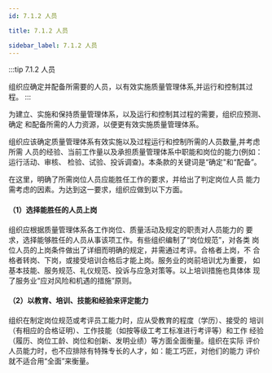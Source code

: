 ```yaml
---
id: 7.1.2 人员

title: 7.1.2 人员

sidebar_label: 7.1.2 人员
---
```


 



:::tip 7.1.2 人员

 
组织应确定并配备所需要的人员，以有效实施质量管理体系,并运行和控制其过程。
:::


为建立、实施和保持质量管理体系，以及运行和控制其过程的需要，组织应预测、确定
和配备所需的人力资源，以便更有效实施质量管理体系。

组织应该确定质量管理体系有效实施以及过程运行和控制所需的人员数量,并考虑所需
人员的经验、当前工作量以及承担质量管理体系中职能和岗位的能力(例如：运行活动、审核、
检验、试验、投诉调查)。本条款的关键词是“确定"和“配备”。

在这里，明确了所需岗位人员应能胜任工作的要求，并给出了判定岗位人员
能力需考虑的因素。为达到这一要求，组织应做到以下方面。
#### （1）选择能胜任的人员上岗
组织应根据质量管理体系各工作岗位、质量活动及规定的职责对人员能力的
要求，选择能够胜任的人员从事该项工作。有些组织编制了“岗位规范”，对各类
岗位人员的上岗条件做出了详细而明确的规定，并需通过考评。合格者上岗，不
合格者转岗、下岗，或接受培训合格后才能上岗。服务业的岗前培训尤为重要，
如基本技能、服务规范、礼仪规范、投诉与应急对策等。以上培训措施也具体体
现了服务业“应对风险和机遇的措施”原则。
#### （2）以教育、培训、技能和经验来评定能力
组织在制定岗位规范或考评员工能力时，应从受教育的程度（学历）、接受的
培训（有相应的合格证明）、工作技能（如按等级工考工标准进行考评等）和工作
经验（履历、岗位工龄、岗位和创新、发明业绩）等方面全面衡量。组织在实际
评价人员能力时，也不应排除有特殊专长的人才，如：能工巧匠，对他们的能力
评价就不适合用“全面”来衡量。